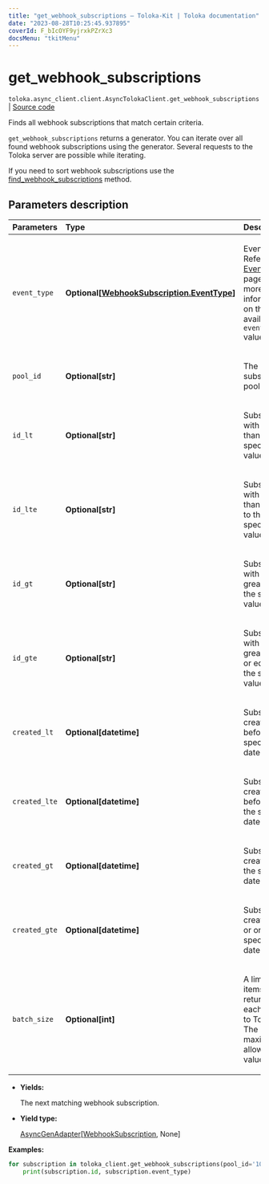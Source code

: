 ```yaml
---
title: "get_webhook_subscriptions — Toloka-Kit | Toloka documentation"
date: "2023-08-28T10:25:45.937895"
coverId: F_bIcOYF9yjrxkPZrXc3
docsMenu: "tkitMenu"
---
```


# get_webhook_subscriptions

`toloka.async_client.client.AsyncTolokaClient.get_webhook_subscriptions` | [Source code](https://github.com/Toloka/toloka-kit/blob/v1.2.1/src/client/__init__.py#L0)

Finds all webhook subscriptions that match certain criteria.

`get_webhook_subscriptions` returns a generator. You can iterate over all found webhook subscriptions using the generator. Several requests to the Toloka server are possible while iterating.

If you need to sort webhook subscriptions use the [find_webhook_subscriptions](/docs/toloka-kit/reference/toloka.client.TolokaClient.find_webhook_subscriptions) method.

## Parameters description

| Parameters | Type | Description |
| :----------| :----| :-----------|
`event_type`|**Optional\[[WebhookSubscription.EventType](/docs/toloka-kit/reference/toloka.client.webhook_subscription.WebhookSubscription.EventType)\]**|<p>Event type. Refer to the [EventType](/docs/toloka-kit/reference/toloka.client.webhook_subscription.WebhookSubscription.EventType) page for more information on the available `event_type` values.</p>
`pool_id`|**Optional\[str\]**|<p>The ID of a subscribed pool.</p>
`id_lt`|**Optional\[str\]**|<p>Subscriptions with IDs less than the specified value.</p>
`id_lte`|**Optional\[str\]**|<p>Subscriptions with IDs less than or equal to the specified value.</p>
`id_gt`|**Optional\[str\]**|<p>Subscriptions with IDs greater than the specified value.</p>
`id_gte`|**Optional\[str\]**|<p>Subscriptions with IDs greater than or equal to the specified value.</p>
`created_lt`|**Optional\[datetime\]**|<p>Subscriptions created before the specified date.</p>
`created_lte`|**Optional\[datetime\]**|<p>Subscriptions created before or on the specified date.</p>
`created_gt`|**Optional\[datetime\]**|<p>Subscriptions created after the specified date.</p>
`created_gte`|**Optional\[datetime\]**|<p>Subscriptions created after or on the specified date.</p>
`batch_size`|**Optional\[int\]**|<p>A limit of items returned by each request to Toloka. The maximum allowed value: 300.</p>

* **Yields:**

  The next matching webhook subscription.

* **Yield type:**

  [AsyncGenAdapter](/docs/toloka-kit/reference/toloka.util.async_utils.AsyncGenAdapter)\[[WebhookSubscription](/docs/toloka-kit/reference/toloka.client.webhook_subscription.WebhookSubscription), None\]

**Examples:**

```python
for subscription in toloka_client.get_webhook_subscriptions(pool_id='1080020'):
    print(subscription.id, subscription.event_type)
```